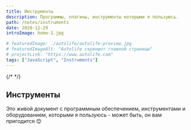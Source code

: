 ```yaml
---
title: Инструменты
description: Программы, плагины, инструменты которыми я пользуюсь.
path: /notes/instruments
date: 2020-12-29
introImage: home-1.jpg

# featuredImage: ./autolife/autolife-preview.jpg
# featuredImageAlt: "Autolife скриншот главной страницы"
# projectLink: "https://www.autolife.com"
tags: ["JavaScript", "Instruments"]
---
```



<Seo pageTitle="Инструменты" />
{/* <PageIntro pageTitle="Инструменты" text="Программы, плагины, инструменты которыми я пользуюсь"></PageIntro> */}

## Инструменты

Это живой документ с программным обеспечением, инструментами и ​​оборудованием, которыми я пользуюсь - может быть, он вам пригодится 😊

